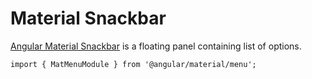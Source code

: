 
<Meta title="Components/Snackbar/Overview" />

# Material Snackbar

[Angular Material Snackbar](https://material.angular.io/components/snackbar/api) is a floating panel containing list of options. <br />

`import { MatMenuModule } from '@angular/material/menu';`

```

```

